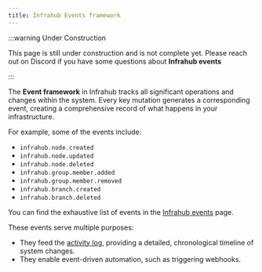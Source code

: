 ```yaml
---
title: Infrahub Events framework
---
```


:::warning Under Construction

This page is still under construction and is not complete yet.
Please reach out on Discord if you have some questions about **Infrahub events**

:::

The **Event framework** in Infrahub tracks all significant operations and changes within the system.
Every key mutation generates a corresponding event, creating a comprehensive record of what happens in your infrastructure.

For example, some of the events include:

* `infrahub.node.created`
* `infrahub.node.updated`
* `infrahub.node.deleted`
* `infrahub.group.member.added`
* `infrahub.group.member.removed`
* `infrahub.branch.created`
* `infrahub.branch.deleted`

You can find the exhaustive list of events in the [Infrahub events](../reference/infrahub-events.mdx) page.

These events serve multiple purposes:

* They feed the [activity log](./activity-log.mdx), providing a detailed, chronological timeline of system changes.
* They enable event-driven automation, such as triggering webhooks.
